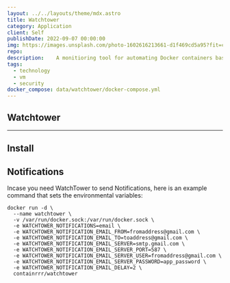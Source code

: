 ```yaml
---
layout: ../../layouts/theme/mdx.astro
title: Watchtower
category: Application
client: Self
publishDate: 2022-09-07 00:00:00
img: https://images.unsplash.com/photo-1602616213661-d1f469cd5a95?fit=crop&w=1400&h=700&q=75
repo:
description:    A monitioring tool for automating Docker containers based upon image updates.
tags:
  - technology
  - vm
  - security
docker_compose: data/watchtower/docker-compose.yml
---
```





## Watchtower

* * *

## Install

<Github
  src="data/watchtower/docker-compose.yml"
  description="This is a docker compose we made."
/> 

## Notifications

Incase you need WatchTower to send Notifications, here is an example command that sets the environmental variables:


```shell
docker run -d \
  --name watchtower \
  -v /var/run/docker.sock:/var/run/docker.sock \
  -e WATCHTOWER_NOTIFICATIONS=email \
  -e WATCHTOWER_NOTIFICATION_EMAIL_FROM=fromaddress@gmail.com \
  -e WATCHTOWER_NOTIFICATION_EMAIL_TO=toaddress@gmail.com \
  -e WATCHTOWER_NOTIFICATION_EMAIL_SERVER=smtp.gmail.com \
  -e WATCHTOWER_NOTIFICATION_EMAIL_SERVER_PORT=587 \
  -e WATCHTOWER_NOTIFICATION_EMAIL_SERVER_USER=fromaddress@gmail.com \
  -e WATCHTOWER_NOTIFICATION_EMAIL_SERVER_PASSWORD=app_password \
  -e WATCHTOWER_NOTIFICATION_EMAIL_DELAY=2 \
  containrrr/watchtower
```
